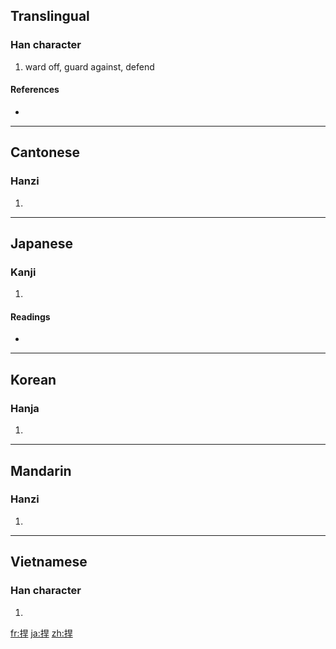 {{also|扞}}
==Translingual==

===Han character===
{{Han char|rn=64|rad=手|as=07|sn=10|four=5604<sub>1</sub>|canj=手日一十 (QAMJ)}}

# ward off, guard against, defend

====References====
* {{Han ref|kx=0433.200|dkj=12143|dj=0783.030|hdz=31881.050|uh=634D|ud=25421|bh=AEC2|bd=44738}}

----

==Cantonese==

===Hanzi===
{{yue-hanzi|jyut=|y=hon2, hon5, hon6}}

# {{defn|Cantonese|sort=手07}}

----

==Japanese==

===Kanji===
{{ja-kanji|grade=|rs=手07}}

# {{defn|Japanese}}

====Readings====
* {{ja-readings|on=[[かん]] (kan)|kun=[[ふせぐ]] (fusegu)}}

----

==Korean==

===Hanja===
{{ko-hanja|hangeul=한|eumhun=|rv=han|mr=han|y=han}}

# {{defn|Korean|sort=手07}}

----

==Mandarin==

===Hanzi===
{{cmn-hanzi|pin=[[hàn]] ([[han4]])|wg=han<sup>4</sup>}}

# {{defn|Mandarin|sort=手07}}

----

==Vietnamese==

===Han character===
{{vi-hantu|[[hãn]], [[cản]]|rs=手07}}

# {{defn|Vietnamese|sort=手07}}

[[fr:捍]]
[[ja:捍]]
[[zh:捍]]